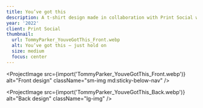 ```yaml
---
title: You’ve got this
description: A t-shirt design made in collaboration with Print Social where 50% of the profits went to Mental Health UK, a charity that has been supporting people with their mental health for over 50 years.
year: '2022'
client: Print Social
thumbnail:
  url: TommyParker_YouveGotThis_Front.webp
  alt: You’ve got this – just hold on
  size: medium
  focus: center
---
```


<ProjectImage
  src={import('TommyParker_YouveGotThis_Front.webp')}
  alt="Front design"
  className="sm-img md:sticky-below-nav"
/>

<ProjectImage
  src={import('TommyParker_YouveGotThis_Back.webp')}
  alt="Back design"
  className="lg-img"
/>